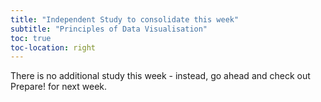 ```yaml
---
title: "Independent Study to consolidate this week"
subtitle: "Principles of Data Visualisation"
toc: true
toc-location: right
---
```



There is no additional study this week - instead, go ahead and check out Prepare! for next week.